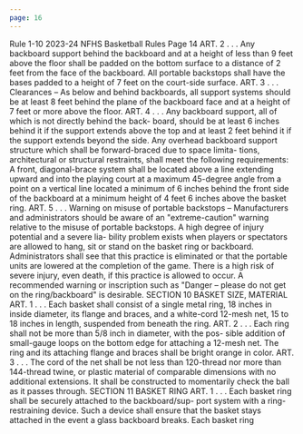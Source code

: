 ```yaml
---
page: 16
---
```


Rule 1-10 2023-24 NFHS Basketball Rules Page 14 ART. 2 . . . Any backboard support behind the backboard and at a height of less than 9 feet above the floor shall be padded on the bottom surface to a distance of 2 feet from the face of the backboard. All portable backstops shall have the bases padded to a height of 7 feet on the court-side surface. ART. 3 . . . Clearances – As below and behind backboards, all support systems should be at least 8 feet behind the plane of the backboard face and at a height of 7 feet or more above the floor. ART. 4 . . . Any backboard support, all of which is not directly behind the back- board, should be at least 6 inches behind it if the support extends above the top and at least 2 feet behind it if the support extends beyond the side. Any overhead backboard support structure which shall be forward-braced due to space limita- tions, architectural or structural restraints, shall meet the following requirements: A front, diagonal-brace system shall be located above a line extending upward and into the playing court at a maximum 45-degree angle from a point on a vertical line located a minimum of 6 inches behind the front side of the backboard at a minimum height of 4 feet 6 inches above the basket ring. ART. 5 . . . Warning on misuse of portable backstops – Manufacturers and administrators should be aware of an "extreme-caution" warning relative to the misuse of portable backstops. A high degree of injury potential and a severe lia- bility problem exists when players or spectators are allowed to hang, sit or stand on the basket ring or backboard. Administrators shall see that this practice is eliminated or that the portable units are lowered at the completion of the game. There is a high risk of severe injury, even death, if this practice is allowed to occur. A recommended warning or inscription such as "Danger – please do not get on the ring/backboard" is desirable. SECTION 10 BASKET SIZE, MATERIAL ART. 1 . . . Each basket shall consist of a single metal ring, 18 inches in inside diameter, its flange and braces, and a white-cord 12-mesh net, 15 to 18 inches in length, suspended from beneath the ring. ART. 2 . . . Each ring shall not be more than 5/8 inch in diameter, with the pos- sible addition of small-gauge loops on the bottom edge for attaching a 12-mesh net. The ring and its attaching flange and braces shall be bright orange in color. ART. 3 . . . The cord of the net shall be not less than 120-thread nor more than 144-thread twine, or plastic material of comparable dimensions with no additional extensions. It shall be constructed to momentarily check the ball as it passes through. SECTION 11 BASKET RING ART. 1 . . . Each basket ring shall be securely attached to the backboard/sup- port system with a ring-restraining device. Such a device shall ensure that the basket stays attached in the event a glass backboard breaks. Each basket ring